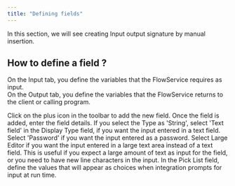 ```yaml
---
title: "Defining fields"
---
```

In this section, we will see creating Input output signature by manual insertion.

## How  to define a field ?
On the Input tab, you define the variables that the FlowService requires as input.<br/>
On the Output tab, you define the variables that the FlowService returns to the client or calling program.

Click on the plus icon in the toolbar to add the new field. Once the field is added, enter the field details.
If you select the Type as 'String', select 'Text field' in the Display Type field, if you want the input entered in a text field.
Select 'Password' if you want the input entered as a password.
Select Large Editor if you want the input entered in a large text area instead of a text field.
This is useful if you expect a large amount of text as input for the field, or you need to have new line characters in the input.
In the Pick List field, define the values that will appear as choices when integration prompts for input at run time.
<FlowService>
    <FlowStep comment="" img="define_io/add_field_1.png"/>
    <FlowStep comment="Click on Input fields tab" img="define_io/add_field_2.png"/>
    <FlowStep comment="Click on add new set" img="define_io/add_field_3.png"/>
    <FlowStep comment="Click on plus icon to add new field" img="define_io/add_field_4.png"/>
    <FlowStep comment="Enter field details" img="define_io/add_field_5.png"/>
    <FlowStep comment="Click on Done button" img="define_io/add_field_6.png"/>
</FlowService>
